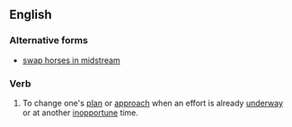 ==English==

===Alternative forms===
* [[swap horses in midstream]]

===Verb===
{{head|en|verb}}

# {{label|en|idiomatic}} To change one's [[plan]] or [[approach]] when an effort is already [[underway]] or at another [[inopportune]] time.